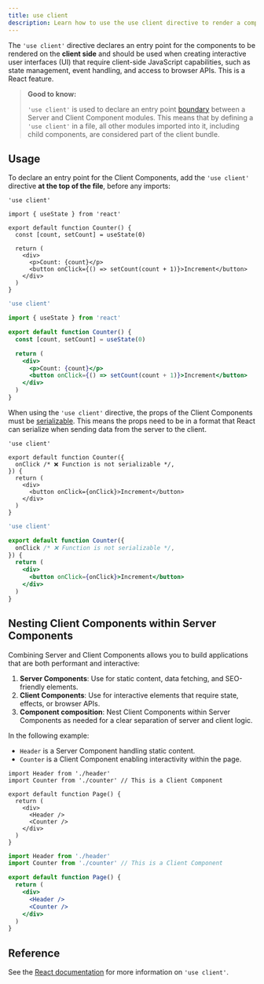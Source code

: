 ```yaml
---
title: use client
description: Learn how to use the use client directive to render a component on the client.
---
```


The `'use client'` directive declares an entry point for the components to be rendered on the **client side** and should be used when creating interactive user interfaces (UI) that require client-side JavaScript capabilities, such as state management, event handling, and access to browser APIs. This is a React feature.

> **Good to know:**
>
> `'use client'` is used to declare an entry point [boundary](/docs/app/building-your-application/rendering#network-boundary) between a Server and Client Component modules. This means that by defining a `'use client'` in a file, all other modules imported into it, including child components, are considered part of the client bundle.

## Usage

To declare an entry point for the Client Components, add the `'use client'` directive **at the top of the file**, before any imports:

```tsx filename="app/components/counter.tsx" highlight={1} switcher
'use client'

import { useState } from 'react'

export default function Counter() {
  const [count, setCount] = useState(0)

  return (
    <div>
      <p>Count: {count}</p>
      <button onClick={() => setCount(count + 1)}>Increment</button>
    </div>
  )
}
```

```jsx filename="app/components/counter.js" highlight={1} switcher
'use client'

import { useState } from 'react'

export default function Counter() {
  const [count, setCount] = useState(0)

  return (
    <div>
      <p>Count: {count}</p>
      <button onClick={() => setCount(count + 1)}>Increment</button>
    </div>
  )
}
```

When using the `'use client'` directive, the props of the Client Components must be [serializable](https://react.dev/reference/rsc/use-client#serializable-types). This means the props need to be in a format that React can serialize when sending data from the server to the client.

```tsx filename="app/components/counter.tsx" highlight={4} switcher
'use client'

export default function Counter({
  onClick /* ❌ Function is not serializable */,
}) {
  return (
    <div>
      <button onClick={onClick}>Increment</button>
    </div>
  )
}
```

```jsx filename="app/components/counter.js" highlight={4} switcher
'use client'

export default function Counter({
  onClick /* ❌ Function is not serializable */,
}) {
  return (
    <div>
      <button onClick={onClick}>Increment</button>
    </div>
  )
}
```

## Nesting Client Components within Server Components

Combining Server and Client Components allows you to build applications that are both performant and interactive:

1. **Server Components**: Use for static content, data fetching, and SEO-friendly elements.
2. **Client Components**: Use for interactive elements that require state, effects, or browser APIs.
3. **Component composition**: Nest Client Components within Server Components as needed for a clear separation of server and client logic.

In the following example:

- `Header` is a Server Component handling static content.
- `Counter` is a Client Component enabling interactivity within the page.

```tsx filename="app/page.tsx" highlight={2,8} switcher
import Header from './header'
import Counter from './counter' // This is a Client Component

export default function Page() {
  return (
    <div>
      <Header />
      <Counter />
    </div>
  )
}
```

```jsx filename="app/page.js" highlight={2,8} switcher
import Header from './header'
import Counter from './counter' // This is a Client Component

export default function Page() {
  return (
    <div>
      <Header />
      <Counter />
    </div>
  )
}
```

## Reference

See the [React documentation](https://react.dev/reference/rsc/use-client) for more information on `'use client'`.
